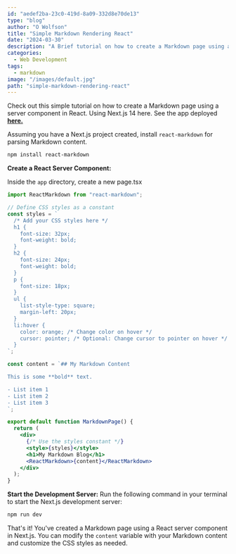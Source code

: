 ```yaml
---
id: "aedef2ba-23c0-419d-8a09-332d8e70de13"
type: "blog"
author: "O Wolfson"
title: "Simple Markdown Rendering React"
date: "2024-03-30"
description: "A Brief tutorial on how to create a Markdown page using a server component in Next.js "
categories:
  - Web Development
tags:
  - markdown
image: "/images/default.jpg"
path: "simple-markdown-rendering-react"
---
```


Check out this simple tutorial on how to create a Markdown page using a server component in React. Using Next.js 14 here. See the app deployed [**here.**](https://render-markdown.vercel.app/simple-markdown-render)

Assuming you have a Next.js project created, install `react-markdown` for parsing Markdown content.

```bash
npm install react-markdown
```

**Create a React Server Component:**

Inside the `app` directory, create a new page.tsx

```jsx
import ReactMarkdown from "react-markdown";

// Define CSS styles as a constant
const styles = `
  /* Add your CSS styles here */
  h1 {
    font-size: 32px;
    font-weight: bold;
  }
  h2 {
    font-size: 24px;
    font-weight: bold;
  }
  p {
    font-size: 18px;
  }
  ul {
    list-style-type: square;
    margin-left: 20px;
  }
  li:hover {
    color: orange; /* Change color on hover */
    cursor: pointer; /* Optional: Change cursor to pointer on hover */
  }
`;

const content = `## My Markdown Content

This is some **bold** text.

- List item 1
- List item 2
- List item 3
`;

export default function MarkdownPage() {
  return (
    <div>
      {/* Use the styles constant */}
      <style>{styles}</style>
      <h1>My Markdown Blog</h1>
      <ReactMarkdown>{content}</ReactMarkdown>
    </div>
  );
}
```

**Start the Development Server:**
Run the following command in your terminal to start the Next.js development server:

```bash
npm run dev
```

That's it! You've created a Markdown page using a React server component in Next.js. You can modify the `content` variable with your Markdown content and customize the CSS styles as needed.
